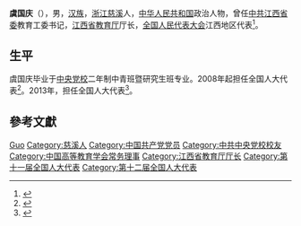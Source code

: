 '''虞国庆'''（{{bd|1955年||}}），男，[[汉族|汉族]]，[[浙江|浙江]][[慈溪|慈溪]]人，[[中华人民共和国|中华人民共和国]]政治人物，曾任[[中共江西省委|中共江西省委]]教育工委书记，[[江西省教育厅|江西省教育厅]]厅长，[[全国人民代表大会|全国人民代表大会]]江西地区代表<ref>{{cite web|author=新华网|title=第十一届全国人大代表|url=http://news.xinhuanet.com/ziliao/2008-03/03/content_7708230.htm?node=36628|publisher=新华网|accessdate=2014-01-07|archive-date=2014-01-10|archive-url=https://web.archive.org/web/20140110211415/http://news.xinhuanet.com/ziliao/2008-03/03/content_7708230.htm?node=36628|dead-url=no}}</ref>。

== 生平 ==
虞国庆毕业于[[中央党校|中央党校]]二年制中青班暨研究生班专业。2008年起担任全国人大代表<ref>{{cite news|title=全国人大代表信息-虞国庆|url=http://210.82.31.1:8084/delegate/viewDelegate.action?dbid=111193|accessdate=2013-04-05|newspaper=全国人大网|archive-url=https://web.archive.org/web/20140424074631/http://www.npc.gov.cn/delegate/viewDelegate.action?dbid=111193|archive-date=2014-04-24|dead-url=yes}}</ref>。2013年，担任全国人大代表<ref>{{cite news|title=全国人大代表信息-虞国庆|url=http://210.82.31.1:8084/delegate/viewDelegate.action?dbid=121177|accessdate=2013-04-05|newspaper=全国人大网|archive-url=https://web.archive.org/web/20140424080449/http://www.npc.gov.cn/delegate/viewDelegate.action?dbid=121177|archive-date=2014-04-24|dead-url=yes}}</ref>。

== 參考文獻 ==
{{reflist}}

{{中国政治人物小作品}}
{{Navboxes
| title  = 虞国庆在[[中国高等教育学会|中国高等教育学会]]的职务
| list1  =
{{中国高等教育学会第六届理事会}}
}}

{{Authority control}}
{{DEFAULTSORT:Yu虞}}
[[Category:虞姓|Guo]]
[[Category:慈溪人|Category:慈溪人]]
[[Category:中国共产党党员|Category:中国共产党党员]]
[[Category:中共中央党校校友|Category:中共中央党校校友]]
[[Category:中国高等教育学会常务理事|Category:中国高等教育学会常务理事]]
[[Category:江西省教育厅厅长|Category:江西省教育厅厅长]]
[[Category:第十一届全国人大代表|Category:第十一届全国人大代表]]
[[Category:第十二届全国人大代表|Category:第十二届全国人大代表]]